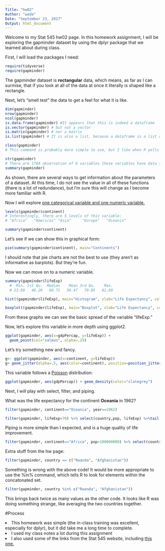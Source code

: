 ```yaml
---
Title: "hw02"
Author: "wade"
Date: "September 23, 2017"
Output: html_document
---
```


Welcome to my Stat 545 hw02 page. In this homework assignment, I will be exploring the gapminder dataset by using the dplyr package that we learned about during class.

First, I will load the packages I need:
```r
require(tidyverse)
require(gapminder)
```

The gapminder dataset is <b>rectangular</b> data, which means, as far as I can surmise, that if you look at all of the data at once it literally is shaped like a rectangle.

Next, let's "smell test" the data to get a feel for what it is like.

```r
dim(gapminder)
nrow(gapminder)
ncol(gapminder)
is.data.frame(gapminder) #It appears that this is indeed a dataframe
is.vector(gapminder) # but not a vector
is.matrix(gapminder) # nor a matrix
is.list(gapminder) # It is also a list, because a dataframe is a list of lists

class(gapminder) 
# This command is probably more simple to use, but I like when R yells TRUE or FALSE at me. According to this function, the dataset consists these classes:"tbl_df," "tbl" and "data.frame."

str(gapminder) 
# There are 1704 observation of 6 variables these variables have data types: 2 are factors, 2 are integers, and 2 are numeric.
summary(gapminder)
```
As shown, there are several ways to get information about the parameters of a dataset.
At this time, I do not see the value in all of these functions (there is a lot of redundance),
but I'm sure this will change as I become more familiar with R.

Now I will explore <u> one categorical variable and one numeric variable.</u>

```r
levels(gapminder$continent)
# Interestingly, there are 5 levels of this variable:
# "Africa"   "Americas" "Asia"     "Europe"   "Oceania"

summary(gapminder$continent)
```

Let's see if we can show this in graphical form:
```r
pie(summary(gapminder$continent), main="Continents")
```

I should note that pie charts are not the best to use (they aren't as informative as barplots). But they're fun.

Now we can move on to a numeric variable.

```r
summary(gapminder$lifeExp)
  #  Min. 1st Qu.  Median    Mean 3rd Qu.    Max. 
  # 23.60   48.20   60.71   59.47   70.85   82.60 

```

```r
hist((gapminder$lifeExp), main="Histogram", xlab="Life Expectancy", col="aquamarine3")
```

```r
boxplot((gapminder$lifeExp), main="Boxplot", xlab="Life Expectancy", col = "blueviolet")
```

From these graphs we can see the basic spread of the variable "lifeExp."

Now, let's explore this variable in more depth using ggplot2.
```r
ggplot(gapminder, aes(x=gdpPercap, y=lifeExp)) +
  geom_point(col="salmon", alpha=.25)
```

Let's try something new and fancy.
```r
g<- ggplot(gapminder, aes(x=continent, y=lifeExp))
g+ geom_jitter(alpha=.5, aes(color=continent), position=position_jitter(width=.2))
```

This variable follows a <u>Poisson</u> distribution:
```r
ggplot(gapminder, aes(gdpPercap)) + geom_density(color="slategrey")
```

Next, I will play with select, filter, and piping.

What was the life expectancy for the continent <b>Oceania</b> in 1962?

```r
filter(gapminder, continent=="Oceania", year==1962)
```

```r
filter(gapminder, lifeExp<70) %>% select(country,pop, lifeExp) %>%tail(10)
```

Piping is more simple than I expected, and is a huge quality of life improvement.

```r
filter(gapminder, continent=="Africa", pop>100000000) %>% select(country, pop, year) %>% head(3)
```

Extra stuff from the hw page:
```r
filter(gapminder, country == c("Rwanda", "Afghanistan"))
```

Something is wrong with the above code! It would be more appropriate to use the %in% command, which tells R to look for elements within the concatonated set.

```r
filter(gapminder, country %in% c("Rwanda", "Afghanistan"))
```

This brings back twice as many values as the other code. It looks like R was doing something strange, like averaging the two countries together.

#Process

<li>This homework was simple (the in-class training was excellent, especially for dplyr), but it did take me a long time to complete.</li>
<li> I used my class notes a lot during this assignment </li>
<li> I also used some of the links from the Stat 545 website, including <a href="http://zevross.com/blog/2014/08/04/beautiful-plotting-in-r-a-ggplot2-cheatsheet-3/">this one.</a> </li>




